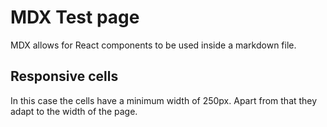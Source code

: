 
# MDX Test page

MDX allows for React components to be used inside a markdown file.

## Responsive cells

<Cells />

In this case the cells have a minimum width of 250px. Apart from that they adapt to the width of the page.

